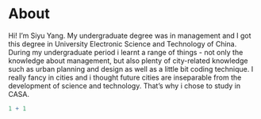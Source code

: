 # About {.unnumbered}

Hi! I'm Siyu Yang. My undergraduate degree was in management and I got this degree in University Electronic Science and Technology of China. During my undergraduate period i learnt a range of things - not only the knowledge about management, but also plenty of city-related knowledge such as urban planning and design as well as a little bit coding technique. I really fancy in cities and i thought future cities are inseparable from the development of science and technology. That's why i chose to study in CASA.

```r
1 + 1
```
